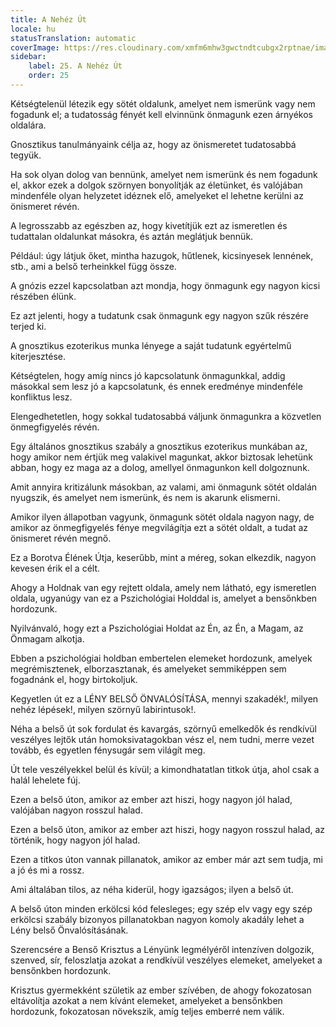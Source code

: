 ```yaml
---
title: A Nehéz Út
locale: hu
statusTranslation: automatic
coverImage: https://res.cloudinary.com/xmfm6mhw3gwctndtcubgx2rptnae/image/upload/v1741354419/small_cover_la_gran_rebelion_28716e29d2.webp
sidebar:
    label: 25. A Nehéz Út
    order: 25
---
```

Kétségtelenül létezik egy sötét oldalunk, amelyet nem ismerünk vagy nem fogadunk el; a tudatosság fényét kell elvinnünk önmagunk ezen árnyékos oldalára.

Gnosztikus tanulmányaink célja az, hogy az önismeretet tudatosabbá tegyük.

Ha sok olyan dolog van bennünk, amelyet nem ismerünk és nem fogadunk el, akkor ezek a dolgok szörnyen bonyolítják az életünket, és valójában mindenféle olyan helyzetet idéznek elő, amelyeket el lehetne kerülni az önismeret révén.

A legrosszabb az egészben az, hogy kivetítjük ezt az ismeretlen és tudattalan oldalunkat másokra, és aztán meglátjuk bennük.

Például: úgy látjuk őket, mintha hazugok, hűtlenek, kicsinyesek lennének, stb., ami a belső terheinkkel függ össze.

A gnózis ezzel kapcsolatban azt mondja, hogy önmagunk egy nagyon kicsi részében élünk.

Ez azt jelenti, hogy a tudatunk csak önmagunk egy nagyon szűk részére terjed ki.

A gnosztikus ezoterikus munka lényege a saját tudatunk egyértelmű kiterjesztése.

Kétségtelen, hogy amíg nincs jó kapcsolatunk önmagunkkal, addig másokkal sem lesz jó a kapcsolatunk, és ennek eredménye mindenféle konfliktus lesz.

Elengedhetetlen, hogy sokkal tudatosabbá váljunk önmagunkra a közvetlen önmegfigyelés révén.

Egy általános gnosztikus szabály a gnosztikus ezoterikus munkában az, hogy amikor nem értjük meg valakivel magunkat, akkor biztosak lehetünk abban, hogy ez maga az a dolog, amellyel önmagunkon kell dolgoznunk.

Amit annyira kritizálunk másokban, az valami, ami önmagunk sötét oldalán nyugszik, és amelyet nem ismerünk, és nem is akarunk elismerni.

Amikor ilyen állapotban vagyunk, önmagunk sötét oldala nagyon nagy, de amikor az önmegfigyelés fénye megvilágítja ezt a sötét oldalt, a tudat az önismeret révén megnő.

Ez a Borotva Élének Útja, keserűbb, mint a méreg, sokan elkezdik, nagyon kevesen érik el a célt.

Ahogy a Holdnak van egy rejtett oldala, amely nem látható, egy ismeretlen oldala, ugyanúgy van ez a Pszichológiai Holddal is, amelyet a bensőnkben hordozunk.

Nyilvánvaló, hogy ezt a Pszichológiai Holdat az Én, az Én, a Magam, az Önmagam alkotja.

Ebben a pszichológiai holdban embertelen elemeket hordozunk, amelyek megrémisztenek, elborzasztanak, és amelyeket semmiképpen sem fogadnánk el, hogy birtokoljuk.

Kegyetlen út ez a LÉNY BELSŐ ÖNVALÓSÍTÁSA, mennyi szakadék!, milyen nehéz lépések!, milyen szörnyű labirintusok!.

Néha a belső út sok fordulat és kavargás, szörnyű emelkedők és rendkívül veszélyes lejtők után homoksivatagokban vész el, nem tudni, merre vezet tovább, és egyetlen fénysugár sem világít meg.

Út tele veszélyekkel belül és kívül; a kimondhatatlan titkok útja, ahol csak a halál lehelete fúj.

Ezen a belső úton, amikor az ember azt hiszi, hogy nagyon jól halad, valójában nagyon rosszul halad.

Ezen a belső úton, amikor az ember azt hiszi, hogy nagyon rosszul halad, az történik, hogy nagyon jól halad.

Ezen a titkos úton vannak pillanatok, amikor az ember már azt sem tudja, mi a jó és mi a rossz.

Ami általában tilos, az néha kiderül, hogy igazságos; ilyen a belső út.

A belső úton minden erkölcsi kód felesleges; egy szép elv vagy egy szép erkölcsi szabály bizonyos pillanatokban nagyon komoly akadály lehet a Lény belső Önvalósításának.

Szerencsére a Benső Krisztus a Lényünk legmélyéről intenzíven dolgozik, szenved, sír, feloszlatja azokat a rendkívül veszélyes elemeket, amelyeket a bensőnkben hordozunk.

Krisztus gyermekként születik az ember szívében, de ahogy fokozatosan eltávolítja azokat a nem kívánt elemeket, amelyeket a bensőnkben hordozunk, fokozatosan növekszik, amíg teljes emberré nem válik.

